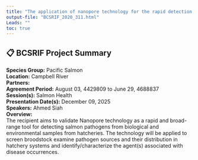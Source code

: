 ```yaml
---
title: "The application of nanopore technology for the rapid detection and characterization of pathogenic organisms in enhancement hatcheries"
output-file: "BCSRIF_2020_311.html"
Leads: ""
toc: true
---
```


## 📋 BCSRIF Project Summary

**Species Group:** Pacific Salmon  
**Location:** Campbell River  
**Partners:**   
**Agreement Period:** August 03, 4429809 to June 29, 4688837  
**Session(s):** Salmon Health  
**Presentation Date(s):** December 09, 2025  
**Speakers:** Ahmed Siah  
**Overview:**  
The recipient aims to validate Nanopore technology as a rapid and broad-range tool for detecting salmon pathogens from biological and environmental samples from hatcheries. The technology will be applied to screen broodstock examine pathogen sources and their distribution in hatchery systems and identify/characterize the agent(s) associated with disease occurrences.   

